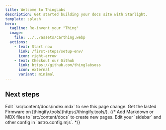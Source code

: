 ```yaml
---
title: Welcome to ThingLabs
description: Get started building your docs site with Starlight.
template: splash
hero:
  tagline: Re-invent your "Thing"
  image:
    file: ../../assets/carthing.webp
  actions:
    - text: Start now
      link: /first-steps/setup-env/
      icon: right-arrow
    - text: Checkout our Github
      link: https://github.com/thinglabsoss
      icon: external
      variant: minimal
---
```



## Next steps

<CardGrid stagger>
	<Card title="Update content" icon="pencil">
		Edit `src/content/docs/index.mdx` to see this page change.
	</Card>
	<Card title="Download Firmware" icon="add-document">
		Get the lasted Firmware on [thingify.tools](https://thingify.tools/).
	</Card>
	{/* <Card title="Add new content" icon="add-document">
		Add Markdown or MDX files to `src/content/docs` to create new pages.
	</Card>
	<Card title="Configure your site" icon="setting">
		Edit your `sidebar` and other config in `astro.config.mjs`.
	</Card> */}
</CardGrid>
